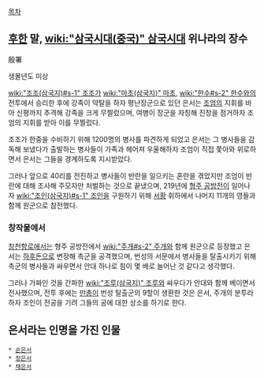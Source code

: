 [[목차]]
== [[후한]] 말, [[wiki:"삼국시대(중국)" 삼국시대]] 위나라의 장수 ==
殷署

생몰년도 미상

[[wiki:"조조(삼국지)#s-1" 조조]]가 [[wiki:"마초(삼국지)" 마초]], [[wiki:"한수#s-2" 한수]]와의 전투에서 승리한 후에 강족이 약탈을 하자 평난장군으로 있던 은서는 [[조엄]]의 지휘를 바아 신평까지 추격해 강족을 크게 무찔렀으며, 여병이 장군을 자칭해 진창을 점거하자 조엄의 지휘를 받아 이를 무찔렀다.

조조가 한중을 수비하기 위해 1200명의 병사를 파견하게 되었고 은서는 그 병사들을 감독해 보냈다가 출발하는 병사들이 가족과 헤어져 우울해하자 조엄이 직접 쫓아와 위로하면서 은서는 그들을 경계하도록 지시받았다.

그러나 앞으로 40리를 전진하고 병사들이 반란을 일으키는 혼란을 겪었지만 조엄이 반란에 대해 조사해 주모자만 처벌하는 것으로 끝냈으며, 219년에 [[형주 공방전]]이 일어나자 [[wiki:"조인(삼국지)#s-1" 조인]]을 구원하기 위해 [[서황]] 휘하에서 나머지 11개의 영들과 함께 원군으로 참전했다.

=== 창작물에서 ===
[[창천항로]]에서는 형주 공방전에서 [[wiki:"주개#s-2" 주개]]와 함께 원군으로 등장했고 은서는 [[하후돈]]으로 변장해 촉군을 공격했으며, 번성의 서문에서 병사들을 탈출시키기 위해 촉군의 병사들과 싸우면서 안대 하나로 힘이 몇 배로 늘어난 것 같다고 생각했다.

그러나 가짜인 것을 간파한 [[wiki:"조루(삼국지)" 조루]]와 싸우다가 안대와 함께 베이면서 전사했으며, 전투 후에는 [[만총]]이 번성 탈출군의 9할이 생환한 것은 은서, 주개의 분투라 하자 조인이 전공을 기려 그들의 공에 대한 상소를 하기로 한다.

== 은서라는 인명을 가진 인물 ==
 * [[손은서]]
 * [[정은서]]
 * [[채은서]]
